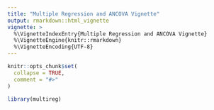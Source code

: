 ```yaml
---
title: "Multiple Regression and ANCOVA Vignette"
output: rmarkdown::html_vignette
vignette: >
  %\VignetteIndexEntry{Multiple Regression and ANCOVA Vignette}
  %\VignetteEngine{knitr::rmarkdown}
  %\VignetteEncoding{UTF-8}
---
```


```r
knitr::opts_chunk$set(
  collapse = TRUE,
  comment = "#>"
)
```

```r
library(multireg)
```
